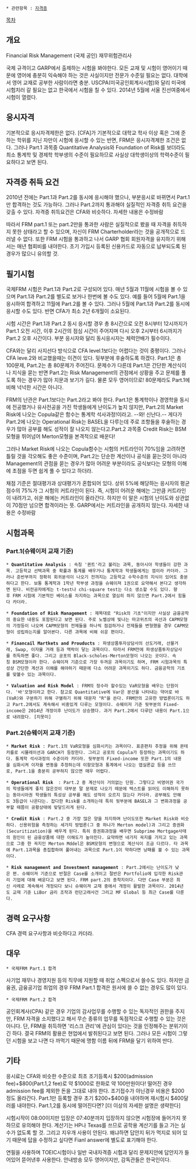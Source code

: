  * 관련항목 : [[자격증]]

[[목차]]


== 개요 ==

Financial Risk Management
(국제 공인) 재무위험관리사

국제 규격이고 GARP에서 출제하는 시험을 봐야한다. 모든 교재 및 시험이 영어이기 때문에 영어에 충분히 익숙해야 하는 것은 사실이지만 전문가 수준일 필요는 없다. 대학에서 영어 교재로 공부한 사람이라면 충분. USCPA(미국공인회계사시험)와 달리 미국에 시험치러 갈 필요는 없고 한국에서 시험을 칠 수 있다. 2014년 5월에 서울 진선여중에서 시험이 열렸다.

== 응시자격 ==
기본적으로 응시자격제한은 없다. [CFA]가 기본적으로 대학교 학사 이상 혹은 그에 준하는 학위를 지닌 자만이 시험에 응시할 수 있는 반면, FRM은 응시자격제한 조건은 없다. 그러나 Part.1 과목중 Quantitative Analysis와 Foundation of Risk를 보더라도 최소 통계학 및 경제학 학부생의 수준이 필요하므로 사실상 대학생이상의 학력수준이 필요하다고 보면 된다.

== 자격증 취득 요건 ==
2010년 전에는 Part.1과 Part.2를 동시에 응시해야 했으나, 부분응시로 바뀌면서 Part.1만 합격하는 것도 가능하다. 그러나 Part.2까지 통과해야 실질적인 자격증 취득 요건을 갖출 수 있다. 자격증 취득요건은 CFA와 비슷하다. 자세한 내용은 수정바람

따라서 FRM part.1 또는 part.2만을 통과한 사람은 실질적으로 봤을 때 자격을 취득하지 못한 상태라고 할 수 있으며, 자신이 FRM Charterholder라는 것을 공개적으로 드러낼 수 없다. 또한 FRM 시험을 통과하고 나서 GARP 협회 회원자격을 유지하기 위해서는 매년 협회비를 내야한다. 초기 가입시 등록된 신용카드로 자동으로 납부되도록 된 경우가 많으니 유의할 것.

== 필기시험 ==
국제FRM 시험은 Part.1과 Part.2로 구성되어 있다. 매년 5월과 11월에 시험을 볼 수 있으며 Part.1과 Part.2를 별도로 보거나 한번에 볼 수도 있다. 예를 들어 5월에 Part.1을 응시하여 합격하고 11월에 Part.2를 볼 수 있다. 그러나 5월에 Part.1과 Part.2를 동시에 응시할 수도 있다. 반면 CFA가 최소 2년 6개월이 소요된다.

시험 시간은 Part.1과 Part.2 동시 응시할 경우 총 8시간으로 오전 8시부터 12시까지가 Part.1 오전 시간, 이후 2시간의 점심 시간이 주어지며 다시 오후 2시부터 6시까지가 Part.2 오후 시간이다. 부분 응시자와 달리 동시응시자는 체력안배가 필수이다.

CFA와는 달리 사지선다 방식으로 CFA level.1보다는 어렵다는 것이 중평이다. 그러나 CFA leve.2와 비교했을때는 이견이 있다. 뒷부분에 후술하도록 하겠다. Part.1은 총 100문제, Part.2는 총 80문제가 주어진다. 문제수가 다른데 Part.1은 간단한 계산식이나 지식을 묻는 반면 Part.2는 Risk Management의 관점에서 상황을 주고 문제를 풀도록 하는 경우가 많아 지문과 보기가 길다. 물론 모두 영어이므로! 80문제라도 Part.1에 비해 넉넉한 시간은 아니다.

FRM의 난관은 Part.1보다는 Part.2라고 봐야 한다. Part.1은 통계학이나 경영학을 동시에 전공했거나 유사전공을 가진 학생들에게 난이도가 높지 않지만, Part.2의 Market Risk에 나오는 Copula같은 함수는 통계학 석사과정!이라고. --와! 신난다.-- 게다가 Part.2에 나오는 Operational Risk는 BASEL을 다루는데 주로 조항들을 후술하는 경우가 많아 공부를 해도 성적이 잘 나오지 않는다고.Part.2 과목중 Credit Risk는 BSM모형을 뛰어넘어 Merton모형을 본격적으로 배운다!

그러나 Market Risk에 나오는 Copula함수는 시험의 커트라인이 70%임을 고려하면 틀릴 것을 각오해도 좋은 수준이며, Part.2는 단순한 계산이나 공식을 묻는것이 아니라 Management의 관점을 묻는 경우가 많아 어려운 부분이라도 공식보다는 모형의 이해에 초점을 두면 쉽게 풀 수 있다고 하더라.

채점 기준은 절대평가과 상대평가가 혼합되어 있다. 상위 5%에 해당하는 응시자의 평균 점수의 75%가 그 시험의 커트라인이 된다. 즉, 시험이 어려운 해에는 그만큼 커트라인이 내려가고, 쉬운 해에는 커트라인이 올라간다. 하지만 이 말은 시험의 난이도와 상관없이 70점만 넘으면 합격이라는 뜻. GARP에서는 커트라인을 공개하지 않는다. 자세한 내용은 수정바람

== 시험과목 ==
=== Part.1(슈웨이저 교재 기준) ===

 * '''Quantitative Analysis''' : 속칭 '퀸트'라고 불리는 과목, 동아시아 학생들이 강한 과목. 고등학교 선택과목 중 확률과 통계를 배우거나 통계학과 학생들에게는 껌이라 카더라. 그러나 준반부까지 정확히 회귀분석이 나오기 전까지는 고등학교 수학수준의 지식이 있어도 충분하다고 한다. 보통 통계학과 1학년 학부생 과정을 슈웨이져 1권으로 요약해서 본다고 생각하면 된다. 비전공자에게는 t-test나 chi-square test는 다소 생소할 수도 있다. 향후 FRM 시험에 기본적인 베이스를 차지하는 과목으로 열심히 하지 않으면 Part.2에서 힘들다 카더라.

 * '''Foundation of Risk Management''' : 제목대로 "Risk의 기초"이지만 사실상 금융공학의 중요한 내용도 포함된다고 보면 된다. 주로 노벨상에 빛나는 마코위츠의 곡선과 CAPM모형의 가정등이 나오며 CAPM모형의 전제들을 하나씩 점검하거나 전제들을 변형했을 경우 CAPM모형이 성립하는지를 알아본다. 다른 과목에 비해 쉬운 편이다.

 * '''Financail Martkets and Prouducts''' : 파생상품투자상담사의 선도거래, 선물거래, Swap, 이자율 거래 등과 맥락이 닿는 과목이다. 따라서 FRM전에 파생상품투자상담사를 취득하면 좋다. 그리고 공포의 Black-scholes-Merton모형이 나오는 곳이다. 속칭 BSM모형이라 한다. 슈웨이져 기준으로 가장 두꺼운 과목이기도 하며, FRM 시험과목의 특성상 간단한 계산과 이해를 해야하기 때문에 다소 어려운 과목이기도 하다. 금융공학의 기초를 맞볼수 있는 과목이다.

 * '''Valuation and Risk Model''' : FRM의 정수라 할수있는 VaR모형을 배우는 단원이다. '바'모형이라고 한다. 참고로 Quantitative에 Var은 분산을 나타내는 약어로 바(VaR)와 구분하기 위해 구별하기 위해 대문자 "R"을 쓴다. FRM만의 고유한 방법론이기도 하고 Part.2에서도 계속해서 비중있게 다루는 모형이다. 슈웨이저 기준 뒷부분의 Fixed-income은 2014년 개정이후 난이도가 상승했다. 과거 Part.2에서 다루던 내용이 Part.1으로 내려왔다. [지못미]

=== Part.2(슈웨이저 교재 기준) ===

 * '''Market Risk''' : Part.1의 VaR모형을 심화시키는 과목이다. 표준편차 추정을 위해 몬테카를로 시뮬레이션과 GARCH가 등장한다. 그리고 공포의 Copula가 등장하는 과목이기도 하다. 통계학 석사과정의 수준이라 카더라. 뒷부분의 Fixed-income 또한 Part.1의 내용을 심화시켜 이자율 변동을 추정하는데 이항모형과 통계에서 나오는 앱실론값 등을 쓰므로, Part.1을 충분히 공부하지 않으면 매우 어렵다.

 * '''Operational Risk'''  : Part.2 중 계산식이 거의없는 단원. 그렇다고 비영어권 국가의 학생들에게 좋지 않은것이 대부분 말 문제로 나오기 때문에 텍스트를 읽어도 이해하지 못하는 동아시아권 학생들의 특성상 공부를 해도 성적이 오르지 않는다 카더라. 공부해도 안해도 3등급이 나온다는. 잡다한 Risk를 소개하는데 특히 뒷부분에 BASEL과 그 변화과정을 공부할 때쯤이 공황상태에 맞닿드리게 된다.

 * '''Credit Risk''' : Part.2 중 가장 많은 양을 차지하며 난이도또한 Market Risk와 비슷하다. 신용위험을 측정하는 세가지 방법론(그 중 하나가 Merton model)과 그리고 증권화(Securitization)을 배우게 된다. 특히 증권화과정을 배우면 Subprime Mortgage사태의 원인이 된 금융상품에 대한 이해도가 높아진다. 요약하면 네가지 꼭지를 가지고 있는 과목으로 그중 한 꼭지인 Merton Mddel은 BSM모형의 변형으로 계산식이 조금 다르다. 타 과목에 Part.1과목을 총집합하여 풀어내는 과목으로 Part.1이 약하다면 낭패를 볼 수 있는 과목이다.

 * '''Risk management and Investment management''' : Part.2에서는 난이도가 낮은 편. 슈웨이져 기준으로 반절은 Case를 소개이고 절반은 Portfolio에 입각한 Risk관리 기업에 대해 배운다고 보면 된다. FRM part.2의 종착지이다. 다만 Case 부분은 최신 사례로 계속해서 개정되다 보니 슈웨이져 교재 중에서 개정이 활발한 과목이다. 2014년도 교재 기준 LiBor 금리 조작과 런던고래사건 그리고 MF Global 등 최근 Case를 다룬다.

== 경력 요구사항 ==
CFA 경력 요구사항과 비슷하다고 카더라.

== 대우 ==

 * 국제FRM Part.1 합격
사기업 재무나 경영지원 등의 직무에 지원할 때 취업 스펙으로서 쓸수도 있다. 하지만 금융권, 금융공기업 취업의 경우 FRM Part.1 합격은 원서에 쓸 수 없는 경우도 많이 있다.

 * 국제FRM Part.2 합격
공인회계사(CPA) 같은 경우 기업의 감사업무를 수행할 수 있는 독자적인 권한을 주지만, FRM 자격을 소지했다고 해서 무슨 종류의 업무를 독점적으로 수행할 수 있는 것은 아니다. 단, FRM을 취득하면 '리스크 관리'에 관심이 있다는 것을 인정해주는 분위기이긴 하다. 결국 FRM의 활용은 현업에서 발취된다고 보면 된다. 그러나 모든 시험이 그렇던 시험을 보고 나면 다 까먹기 때문에 명함 이름 뒤에 FRM을 달기 위하여 딴다.

== 기타 ==
응시료는 CFA와 비슷한 수준으로 최초 조기등록시 $200(admission fee)+$800(Part.1,2 fee)로 약 $1000로 한화로 약 100만원이다! 떨어진 경우 admission fee를 제외한 돈을 그대로 내야 한다. 조기접수가 아닌경우 비용은 $200 정도 올라간다. Part.1만 등록할 경우 초기 $200+$400을 내야하며 재시험시 $400달러를 내야한다. Part.1,2를 동시에 떨어진다면? [더 이상의 자세한 설명은 생략한다]

시험시작이 08:00이지만 입장은 07:40분까지 입장하지 않으면 시험장에 들어가지 못하므로 유의해야 한다. 계산기는 HP나 Texas를 쓰므로 공학용 계산기를 들고 가는 실수가 없도록 할 것. 그리고 지우개 사용이 안된다. 왜냐하면 답안지 뒤가 먹지로 되어 있기 때문에 답을 수정하고 싶다면 Fianl answer에 별도로 표기해야 한다.

연필을 사용하며 TOEIC시험이나 일반 국내자격증 시험과 달리 문제지안에 답안지가 들어있어 뜯어낸후 사용한다. 안내방송 모두 영어이지만, 감독관들은 한국인이다.
